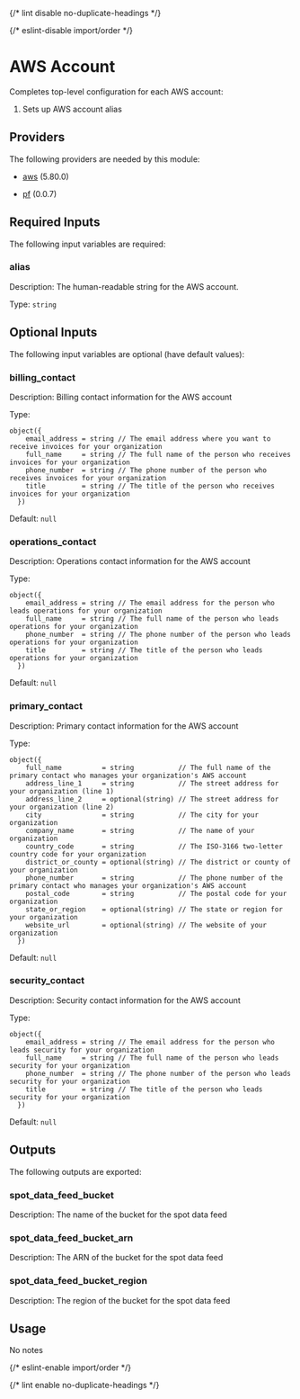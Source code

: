 
{/* lint disable no-duplicate-headings */}

{/* eslint-disable import/order */}
<ModuleHeader name="aws_account" sourceHref="https://github.com/Panfactum/stack/tree/__PANFACTUM_VERSION_MAIN__/packages/infrastructure/aws_account" status="stable" type="direct"/>

# AWS Account

Completes top-level configuration for each AWS account:

1. Sets up AWS account alias

## Providers

The following providers are needed by this module:

- [aws](https://registry.terraform.io/providers/hashicorp/aws/5.80.0/docs) (5.80.0)

- [pf](https://registry.terraform.io/providers/panfactum/pf/0.0.7/docs) (0.0.7)

## Required Inputs

The following input variables are required:

### alias

Description: The human-readable string for the AWS account.

Type: `string`

## Optional Inputs

The following input variables are optional (have default values):

### billing\_contact

Description: Billing contact information for the AWS account

Type:

```hcl
object({
    email_address = string // The email address where you want to receive invoices for your organization
    full_name     = string // The full name of the person who receives invoices for your organization
    phone_number  = string // The phone number of the person who receives invoices for your organization
    title         = string // The title of the person who receives invoices for your organization
  })
```

Default: `null`

### operations\_contact

Description: Operations contact information for the AWS account

Type:

```hcl
object({
    email_address = string // The email address for the person who leads operations for your organization
    full_name     = string // The full name of the person who leads operations for your organization
    phone_number  = string // The phone number of the person who leads operations for your organization
    title         = string // The title of the person who leads operations for your organization
  })
```

Default: `null`

### primary\_contact

Description: Primary contact information for the AWS account

Type:

```hcl
object({
    full_name          = string           // The full name of the primary contact who manages your organization's AWS account
    address_line_1     = string           // The street address for your organization (line 1)
    address_line_2     = optional(string) // The street address for your organization (line 2)
    city               = string           // The city for your organization
    company_name       = string           // The name of your organization
    country_code       = string           // The ISO-3166 two-letter country code for your organization
    district_or_county = optional(string) // The district or county of your organization
    phone_number       = string           // The phone number of the primary contact who manages your organization's AWS account
    postal_code        = string           // The postal code for your organization
    state_or_region    = optional(string) // The state or region for your organization
    website_url        = optional(string) // The website of your organization
  })
```

Default: `null`

### security\_contact

Description: Security contact information for the AWS account

Type:

```hcl
object({
    email_address = string // The email address for the person who leads security for your organization
    full_name     = string // The full name of the person who leads security for your organization
    phone_number  = string // The phone number of the person who leads security for your organization
    title         = string // The title of the person who leads security for your organization
  })
```

Default: `null`

## Outputs

The following outputs are exported:

### spot\_data\_feed\_bucket

Description: The name of the bucket for the spot data feed

### spot\_data\_feed\_bucket\_arn

Description: The ARN of the bucket for the spot data feed

### spot\_data\_feed\_bucket\_region

Description: The region of the bucket for the spot data feed

## Usage

No notes

{/* eslint-enable import/order */}

{/* lint enable no-duplicate-headings */}

